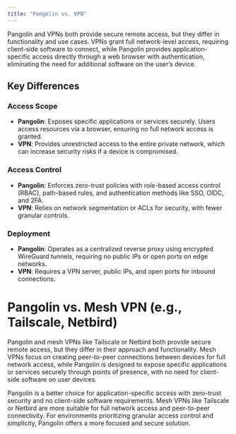 ```yaml
---
title: "Pangolin vs. VPN"
---
```


Pangolin and VPNs both provide secure remote access, but they differ in functionality and use cases. VPNs grant full network-level access, requiring client-side software to connect, while Pangolin provides application-specific access directly through a web browser with authentication, eliminating the need for additional software on the user’s device.

## Key Differences

### Access Scope

  - **Pangolin**: Exposes specific applications or services securely. Users access resources via a browser, ensuring no full network access is granted.
  - **VPN**: Provides unrestricted access to the entire private network, which can increase security risks if a device is compromised.

### Access Control

  - **Pangolin**: Enforces zero-trust policies with role-based access control (RBAC), path-based rules, and authentication methods like SSO, OIDC, and 2FA.
  - **VPN**: Relies on network segmentation or ACLs for security, with fewer granular controls.

### Deployment

  - **Pangolin**: Operates as a centralized reverse proxy using encrypted WireGuard tunnels, requiring no public IPs or open ports on edge networks.
  - **VPN**: Requires a VPN server, public IPs, and open ports for inbound connections.

# Pangolin vs. Mesh VPN (e.g., Tailscale, Netbird)

Pangolin and mesh VPNs like Tailscale or Netbird both provide secure remote access, but they differ in their approach and functionality. Mesh VPNs focus on creating peer-to-peer connections between devices for full network access, while Pangolin is designed to expose specific applications or services securely through points of presence, with no need for client-side software on user devices.

Pangolin is a better choice for application-specific access with zero-trust security and no client-side software requirements. Mesh VPNs like Tailscale or Netbird are more suitable for full network access and peer-to-peer connectivity. For environments prioritizing granular access control and simplicity, Pangolin offers a more focused and secure solution. 
